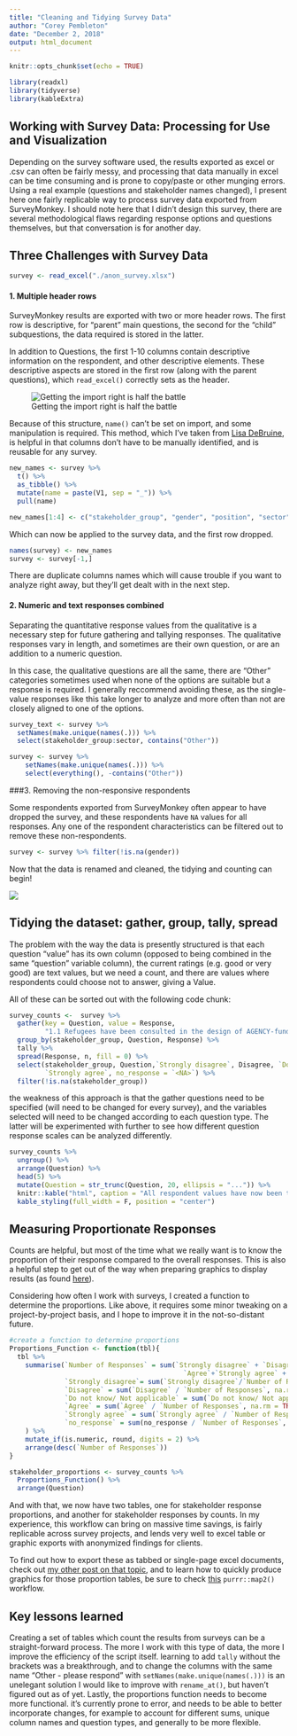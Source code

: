 ```yaml
---
title: "Cleaning and Tidying Survey Data"
author: "Corey Pembleton"
date: "December 2, 2018"
output: html_document
---
```


```r
knitr::opts_chunk$set(echo = TRUE)
```

```r

library(readxl)
library(tidyverse)
library(kableExtra)
```


## Working with Survey Data: Processing for Use and Visualization

Depending on the survey software used, the results exported as excel or .csv can often be fairly messy, and processing that data manually in excel can be time consuming and is prone to copy/paste or other munging errors. Using a real example (questions and stakeholder names changed), I present here one fairly replicable way to process survey data exported from SurveyMonkey. I should note here that I didn't design this survey, there are several methodological flaws regarding response options and questions themselves, but that conversation is for another day.

## Three Challenges with Survey Data
```r
survey <- read_excel("./anon_survey.xlsx")

```
#### 1. Multiple header rows
SurveyMonkey results are exported with two or more header rows. The first row is descriptive, for "parent" main questions, the second for the "child" subquestions, the data required is stored in the latter.  

In addition to Questions, the first 1-10 columns contain descriptive information on the respondent, and other descriptive elements. These descriptive aspects are stored in the first row (along with the parent questions), which ```read_excel()``` correctly sets as the header. 

![Getting the import right is half the battle](/img/messy_survey.png)

Because of this structure, ```name()``` can't be set on import, and some manipulation is required. This method, which  I've taken from [Lisa DeBruine]("https://debruine.github.io/multirow_headers.html"), is helpful in that columns don't have to be manually identified, and is reusable for any survey. 


```r
new_names <- survey %>% 
  t() %>% 
  as_tibble() %>% 
  mutate(name = paste(V1, sep = "_")) %>% 
  pull(name)

new_names[1:4] <- c("stakeholder_group", "gender", "position", "sector")

```



Which can now be applied to the survey data, and the first row dropped. 
```r
names(survey) <- new_names
survey <- survey[-1,]
```

There are duplicate columns names which will cause trouble if you want to analyze right away, but they'll get dealt with in the next step.

#### 2. Numeric and text responses combined

Separating the quantitative response values from the qualitative is a necessary step for future gathering and tallying responses. The qualitative responses vary in length, and sometimes are their own question, or are an addition to a numeric question. 

In this case, the qualitative questions are all the same, there are "Other" categories sometimes used when none of the options are suitable but a response is required. I generally reccommend avoiding these, as the single-value responses like this take longer to analyze and more often than not are closely aligned to one of the options.

```r
survey_text <- survey %>% 
  setNames(make.unique(names(.))) %>%
  select(stakeholder_group:sector, contains("Other"))

survey <- survey %>% 
    setNames(make.unique(names(.))) %>%
    select(everything(), -contains("Other"))

```

###3. Removing the non-responsive respondents

Some respondents exported from SurveyMonkey often appear to have dropped the survey, and these respondents have ```NA``` values for all responses. Any one of the respondent characteristics can be filtered out to remove these non-respondents. 

```r
survey <- survey %>% filter(!is.na(gender))
```

Now that the data is renamed and cleaned, the tidying and counting can begin!

![](https://media.giphy.com/media/rt62KfHCCpyP6/giphy.gif)

## Tidying the dataset: gather, group, tally, spread

The problem with the way the data is presently structured is that each question "value" has its own column (opposed to being combined in the same "question" variable column), the current ratings (e.g. good or very good) are text values, but we need a count, and there are values where respondents could choose not to answer, giving a <N/A> Value.  

All of these can be sorted out with the following code chunk:

```r
survey_counts <-  survey %>% 
  gather(key = Question, value = Response,
         "1.1 Refugees have been consulted in the design of AGENCY-funded projects":"1.4 A gender-sensitive needs assessment, or a gender analysis, was undertaken in the design and implementation of interventions") %>% 
  group_by(stakeholder_group, Question, Response) %>% 
  tally %>% 
  spread(Response, n, fill = 0) %>% 
  select(stakeholder_group, Question,`Strongly disagree`, Disagree, `Do not know/ Not applicable`, Agree,
         `Strongly agree`, no_response = `<NA>`) %>%
  filter(!is.na(stakeholder_group))

```

the weakness of this approach is that the gather questions need to be specified (will need to be changed for every survey), and the variables selected will need to be changed according to each question type. The latter will be experimented with further to see how different question response scales can be analyzed differently. 


```r

survey_counts %>% 
  ungroup() %>% 
  arrange(Question) %>%
  head(5) %>% 
  mutate(Question = str_trunc(Question, 20, ellipsis = "...")) %>% 
  knitr::kable("html", caption = "All respondent values have now been tallied") %>% 
  kable_styling(full_width = F, position = "center")
```


## Measuring Proportionate Responses

Counts are helpful, but most of the time what we really want is to know the proportion of their response compared to the overall responses. This is also a helpful step to get out of the way when preparing graphics to display results (as found [here](http://coreypembleton.netlify.com/dev-eval/nesting-mapping-plotting-survey-results/)).    

Considering how often I work with surveys, I created a function to determine the proportions. Like above, it requires some minor tweaking on a project-by-project basis, and I hope to improve it in the not-so-distant future. 

```r
#create a function to determine proportions
Proportions_Function <- function(tbl){
  tbl %>% 
    summarise(`Number of Responses` = sum(`Strongly disagree` + `Disagree`+`Do not know/ Not applicable`+
                                            `Agree`+`Strongly agree` + no_response, na.rm = TRUE),
              `Strongly disagree`= sum(`Strongly disagree`/`Number of Responses`, na.rm = TRUE) * 100,
              `Disagree` = sum(`Disagree` / `Number of Responses`, na.rm = TRUE) * 100,
              `Do not know/ Not applicable` = sum(`Do not know/ Not applicable` / `Number of Responses`, na.rm = TRUE)* 100,
              `Agree` = sum(`Agree` / `Number of Responses`, na.rm = TRUE) * 100,
              `Strongly agree` = sum(`Strongly agree` / `Number of Responses`, na.rm = TRUE) * 100,
              `no_response` = sum(no_response / `Number of Responses`, na.rm = TRUE) * 100
    ) %>% 
    mutate_if(is.numeric, round, digits = 2) %>% 
    arrange(desc(`Number of Responses`))
}

stakeholder_proportions <- survey_counts %>% 
  Proportions_Function() %>% 
  arrange(Question)

```

And with that, we now have two tables, one for stakeholder response proportions, and another for stakeholder responses by counts. In my experience, this workflow can bring on massive time savings, is fairly replicable across survey projects, and lends very well to excel table or graphic exports with anonymized findings for clients. 

To find out how to export these as tabbed or single-page excel documents, check out [my other post on that topic](http://coreypembleton.netlify.com/r-can-do-that/open-xlsx-create-excel-workbooks/), and to learn how to quickly produce graphics for those proportion tables, be sure to check [this](http://coreypembleton.netlify.com/dev-eval/nesting-mapping-plotting-survey-results/) ```purrr::map2()``` workflow.


## Key lessons learned

Creating a set of tables which count the results from surveys can be a straight-forward process. The more I work with this type of data, the more I improve the efficiency of the script itself. learning to add ```tally``` without the brackets was a breakthrough, and to change the columns with the same name "Other - please respond" with ```setNames(make.unique(names(.)))``` is an unelegant solution I would like to improve with ```rename_at()```, but haven't figured out as of yet. Lastly, the proportions function needs to become more functional. it's currently prone to error, and needs to be able to better incorporate changes, for example to account for different sums, unique column names and question types, and generally to be more flexible. 










